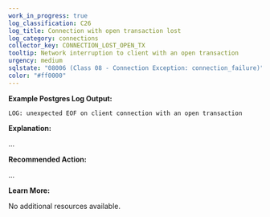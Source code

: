 ```yaml
---
work_in_progress: true
log_classification: C26
log_title: Connection with open transaction lost
log_category: connections
collector_key: CONNECTION_LOST_OPEN_TX
tooltip: Network interruption to client with an open transaction
urgency: medium
sqlstate: "08006 (Class 08 - Connection Exception: connection_failure)"
color: "#ff0000"
---
```


**Example Postgres Log Output:**

```
LOG: unexpected EOF on client connection with an open transaction
```

**Explanation:**

...

**Recommended Action:**

...

**Learn More:**

No additional resources available.
